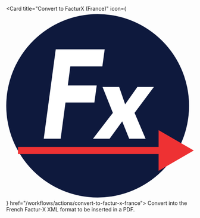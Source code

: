   <Card title="Convert to FacturX (France)" 
    icon={<svg viewBox="0 0 20 20" fill="none" xmlns="http://www.w3.org/2000/svg"><g clip-path="url(#clip0_924_79)"><g clip-path="url(#clip1_924_79)"><circle cx="9.75" cy="10" r="9.75" fill="#0E193D"/><path d="M4 13.5L5.27968 4H10.5L10.2516 5.81372H6.83411L6.56688 7.84082H9.64939L9.40098 9.65454H6.31847L5.80284 13.5H4Z" fill="white"/><path d="M12.042 8L12.6821 9.84049L13.988 8H15.75L13.6863 10.75L14.8635 13.5H13.1125L12.3694 11.6559L11.0231 13.5H9.25L11.3725 10.75L10.269 8H12.042Z" fill="white"/><path d="M20 14.75L16.25 12.5849L16.25 16.9151L20 14.75ZM1.25 15.125L16.625 15.125L16.625 14.375L1.25 14.375L1.25 15.125Z" fill="#EE3133"/></g></g><defs><clipPath id="clip0_924_79"><rect width="20" height="20" fill="white"/></clipPath><clipPath id="clip1_924_79"><rect width="20" height="20" fill="white"/></clipPath></defs></svg>} href="/workflows/actions/convert-to-factur-x-france">
    Convert into the French Factur-X XML format to be inserted in a PDF.
  </Card>